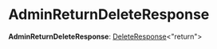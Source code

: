 
# AdminReturnDeleteResponse

 **AdminReturnDeleteResponse**: [DeleteResponse](../types.HttpTypes.DeleteResponse/page.mdx)&#60;"return"&#62;
